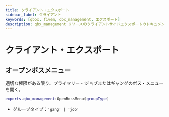 ```yaml
---
title: クライアント・エクスポート
sidebar_label: クライアント
keywords: [qbox, fivem, qbx_management, エクスポート]
description: qbx_management リソースのクライアントサイドエクスポートのドキュメント。これらのエクスポートはQboxフレームワーク内のジョブやギャングのボスメニューやその他の管理関連機能を管理するための機能を提供します。
---
```


# クライアント・エクスポート

## オープンボスメニュー

適切な権限がある限り、プライマリー・ジョブまたはギャングのボス・メニューを開く。

```lua
exports.qbx_management:OpenBossMenu(groupType)
```

- グループタイプ：`'gang' | 'job'`
